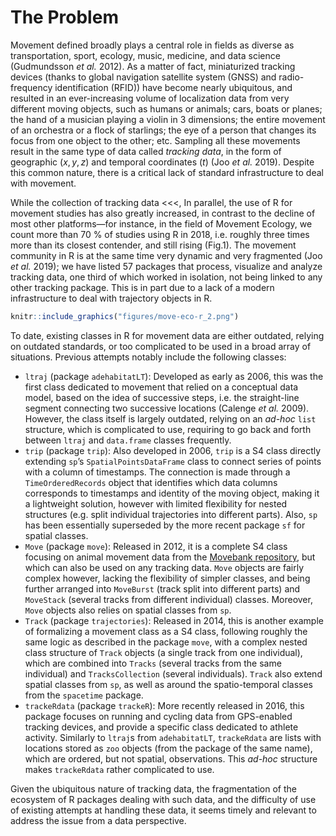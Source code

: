 # The Problem
<!-- 
Outlining the issue / weak point / problem to be solved by this proposal. This should be a compelling section that sets the reader up for the next section - the proposed solution!

It is important to cover:

 - [ ] What the problem is
 - [ ] Who it affects
 - [ ] Have there been previous attempts to resolve the problem
 - [ ] Why it should be tackled
-->

Movement defined broadly plays a central role in fields as diverse as
transportation, sport, ecology, music, medicine, and data science
(Gudmundsson *et al.* 2012). As a matter of fact, miniaturized
tracking devices (thanks to global navigation satellite system (GNSS)
and radio-frequency identification (RFID)) have become nearly
ubiquitous, and resulted in an ever-increasing volume of localization
data from very different moving objects, such as humans or animals;
cars, boats or planes; the hand of a musician playing a violin in 3
dimensions; the entire movement of an orchestra or a flock of
starlings; the eye of a person that changes its focus from one object
to the other; etc. Sampling all these movements result in the same
type of data called *tracking data*, in the form of geographic
($x,y,z$) and temporal coordinates ($t$) (Joo *et al.* 2019). Despite
this common nature, there is a critical lack of standard
infrastructure to deal with movement.

While the collection of tracking data <<<, In parallel, the use of R
for movement studies has also greatly increased, in contrast to the
decline of most other platforms—for instance, in the field of Movement
Ecology, we count more than 70 % of studies using R in 2018,
i.e. roughly three times more than its closest contender, and still
rising (Fig.1). The movement community in R is at the same time very
dynamic and very fragmented (Joo *et al.* 2019); we have listed 57
packages that process, visualize and analyze tracking data, one third
of which worked in isolation, not being linked to any other tracking
package. This is in part due to a lack of a modern infrastructure to
deal with trajectory objects in R.

```r
knitr::include_graphics("figures/move-eco-r_2.png")
```

To date, existing classes in R for movement data are either outdated,
relying on outdated standards, or too complicated to be used in a
broad array of situations. Previous attempts notably include the
following classes:

  * `ltraj` (package `adehabitatLT`): Developed as early as 2006, this
    was the first class dedicated to movement that relied on a
    conceptual data model, based on the idea of successive steps,
    i.e. the straight-line segment connecting two successive locations
    (Calenge *et al.* 2009). However, the class itself is largely
    outdated, relying on an *ad-hoc* `list` structure, which is
    complicated to use, requiring to go back and forth between `ltraj`
    and `data.frame` classes frequently.
  * `trip` (package `trip`): Also developed in 2006, `trip` is a S4
    class directly extending `sp`'s `SpatialPointsDataFrame` class to
    connect series of points with a column of timestamps. The
    connection is made through a `TimeOrderedRecords` object that
    identifies which data columns corresponds to timestamps and
    identity of the moving object, making it a lightweight solution,
    however with limited flexibility for nested structures (e.g. split
    individual trajectories into different parts). Also, `sp` has been
    essentially superseded by the more recent package `sf` for spatial
    classes.
  * `Move` (package `move`): Released in 2012, it is a complete S4
    class focusing on animal movement data from the [Movebank
    repository](http://www.movebank.org), but which can also be used
    on any tracking data. `Move` objects are fairly complex however,
    lacking the flexibility of simpler classes, and being further
    arranged into `MoveBurst` (track split into different parts) and
    `MoveStack` (several tracks from different individual)
    classes. Moreover, `Move` objects also relies on spatial classes
    from `sp`.
  * `Track` (package `trajectories`): Released in 2014, this is
    another example of formalizing a movement class as a S4 class,
    following roughly the same logic as described in the package
    `move`, with a complex nested class structure of `Track` objects
    (a single track from one individual), which are combined into
    `Tracks` (several tracks from the same individual) and
    `TracksCollection` (several individuals). `Track` also extend
    spatial classes from `sp`, as well as around the spatio-temporal
    classes from the `spacetime` package.
  * `trackeRdata` (package `trackeR`): More recently released in 2016,
    this package focuses on running and cycling data from GPS-enabled
    tracking devices, and provide a specific class dedicated to
    athlete activity. Similarly to `ltraj`s from `adehabitatLT`,
    `trackeRdata` are lists with locations stored 
    as `zoo` objects (from the package of the same name), which are
    ordered, but not spatial, observations. This *ad-hoc* structure
    makes `trackeRdata` rather complicated to use.

Given the ubiquitous nature of tracking data, the fragmentation of the
ecosystem of R packages dealing with such data, and the difficulty of
use of existing attempts at handling these data, it seems timely and
relevant to address the issue from a data perspective.
